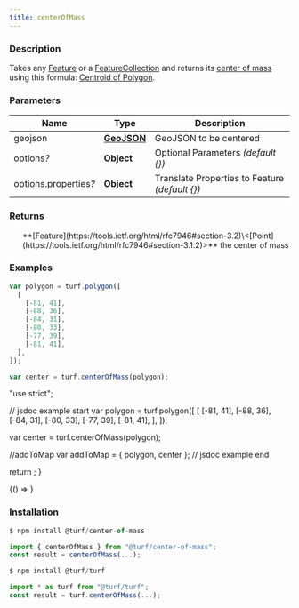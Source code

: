 ```yaml
---
title: centerOfMass
---
```



### Description

Takes any [Feature](https://tools.ietf.org/html/rfc7946#section-3.2) or a [FeatureCollection](https://tools.ietf.org/html/rfc7946#section-3.3) and returns its [center of mass](https://en.wikipedia.org/wiki/Center_of_mass) using this formula: [Centroid of Polygon](https://en.wikipedia.org/wiki/Centroid#Centroid_of_polygon).

### Parameters

| Name                       | Type                                                         | Description                                     |
| -------------------------- | ------------------------------------------------------------ | ----------------------------------------------- |
| geojson                    | **[GeoJSON](https://tools.ietf.org/html/rfc7946#section-3)** | GeoJSON to be centered                          |
| options<i>?</i>            | **Object**                                                   | Optional Parameters _(default \{})_             |
| options.properties<i>?</i> | **Object**                                                   | Translate Properties to Feature _(default \{})_ |

### Returns

<ul>
  **[Feature](https://tools.ietf.org/html/rfc7946#section-3.2)\<[Point](https://tools.ietf.org/html/rfc7946#section-3.1.2)>** the center of mass

</ul>

### Examples

```javascript
var polygon = turf.polygon([
  [
    [-81, 41],
    [-88, 36],
    [-84, 31],
    [-80, 33],
    [-77, 39],
    [-81, 41],
  ],
]);

var center = turf.centerOfMass(polygon);
```

  "use strict";

  // jsdoc example start
  var polygon = turf.polygon([
    [
      [-81, 41],
      [-88, 36],
      [-84, 31],
      [-80, 33],
      [-77, 39],
      [-81, 41],
    ],
  ]);

  var center = turf.centerOfMass(polygon);

  //addToMap
  var addToMap = { polygon, center };
  // jsdoc example end

  return <ExampleMap addToMap={addToMap} />;
}

<BrowserOnly>{() => <Map0 />}</BrowserOnly>

### Installation

```javascript
$ npm install @turf/center-of-mass

import { centerOfMass } from "@turf/center-of-mass";
const result = centerOfMass(...);
```

```javascript
$ npm install @turf/turf

import * as turf from "@turf/turf";
const result = turf.centerOfMass(...);
```
